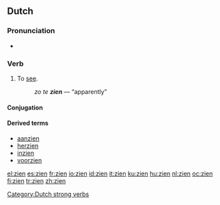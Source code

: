 ==Dutch==

===Pronunciation===
*{{audio|Nl-zien.ogg|audio}}

===Verb===
{{infl|nl|verb|past|zag|past participle|gezien}}

# To [[see]].
#: ''zo te '''zien''''' — “apparently”

====Conjugation====
{{nl-verb-conj|zie|ziet|zag|zagen|hebben|gezien|zie}}

====Derived terms====
{{top4}}
* [[aanzien]]
* [[herzien]]
* [[inzien]]
* [[voorzien]]
{{bottom}}

[[Category:Dutch strong verbs]]

[[el:zien]]
[[es:zien]]
[[fr:zien]]
[[io:zien]]
[[id:zien]]
[[it:zien]]
[[ku:zien]]
[[hu:zien]]
[[nl:zien]]
[[oc:zien]]
[[fi:zien]]
[[tr:zien]]
[[zh:zien]]